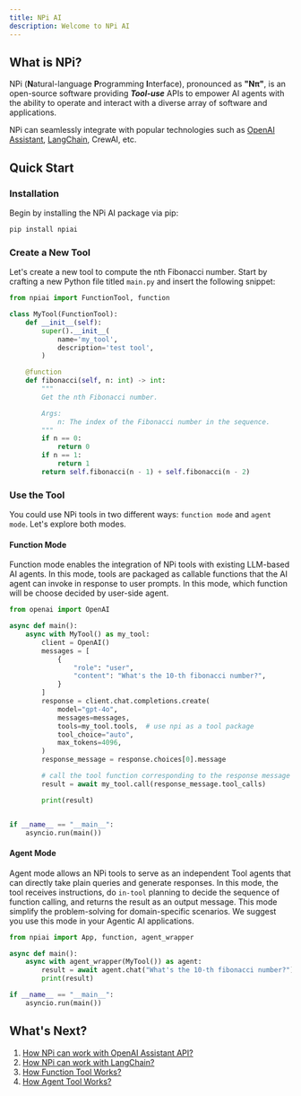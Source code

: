 ```yaml
---
title: NPi AI
description: Welcome to NPi AI
---
```



## What is NPi?

NPi (**N**atural-language **P**rogramming **I**nterface), pronounced as **"Nπ"**, is an open-source software
providing **_Tool-use_** APIs to empower AI agents with the ability to operate and interact with a diverse array of
software and applications.

NPi can seamlessly integrate with popular technologies such as [OpenAI Assistant](integration/openai-assistant),
[LangChain](integration/langchain), CrewAI, etc.

## Quick Start

<Steps>

### Installation

Begin by installing the NPi AI package via pip:

```sh
pip install npiai
```

### Create a New Tool

Let's create a new tool to compute the nth Fibonacci number. Start by crafting a new Python file titled `main.py` and insert the following snippet:


```python filename="main.py" showLineNumbers {6-7, 13-16}
from npiai import FunctionTool, function

class MyTool(FunctionTool):
    def __init__(self):
        super().__init__(
            name='my_tool',
            description='test tool',
        )

    @function
    def fibonacci(self, n: int) -> int:
        """
        Get the nth Fibonacci number.

        Args:
            n: The index of the Fibonacci number in the sequence.
        """
        if n == 0:
            return 0
        if n == 1:
            return 1
        return self.fibonacci(n - 1) + self.fibonacci(n - 2)
```

### Use the Tool

You could use NPi tools in two different ways: `function mode` and `agent mode`. Let's explore both modes.

#### Function Mode

Function mode enables the integration of NPi tools with existing LLM-based AI agents. In this mode, tools are packaged
as callable functions that the AI agent can invoke in response to user prompts. In this mode, which function will be choose
decided by user-side agent.

```python filename="main.py" {4, 15, 21-22}
from openai import OpenAI

async def main():
    async with MyTool() as my_tool:
        client = OpenAI()
        messages = [
            {
                "role": "user",
                "content": "What's the 10-th fibonacci number?",
            }
        ]
        response = client.chat.completions.create(
            model="gpt-4o",
            messages=messages,
            tools=my_tool.tools,  # use npi as a tool package
            tool_choice="auto",
            max_tokens=4096,
        )
        response_message = response.choices[0].message

        # call the tool function corresponding to the response message
        result = await my_tool.call(response_message.tool_calls)

        print(result)


if __name__ == "__main__":
    asyncio.run(main())
```

#### Agent Mode

Agent mode allows an NPi tools to serve as an independent Tool agents that can directly take plain queries and generate
responses. In this mode, the tool receives instructions, do `in-tool` planning to decide the sequence of function calling,
and returns the result as an output message. This mode simplify the problem-solving for domain-specific scenarios.
We suggest you use this mode in your Agentic AI applications.

```python filename="main.py" {1, 4-5}
from npiai import App, function, agent_wrapper

async def main():
    async with agent_wrapper(MyTool()) as agent:
        result = await agent.chat("What's the 10-th fibonacci number?")
        print(result)

if __name__ == "__main__":
    asyncio.run(main())
```

</Steps>

## What's Next?

1. [How NPi can work with OpenAI Assistant API?](integration/openai-assistant)
2. [How NPi can work with LangChain?](integration/langchain)
3. [How Function Tool Works?](./references/function-tool)
4. [How Agent Tool Works?](./references/agent-tool)
